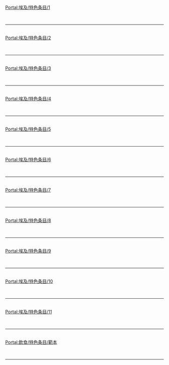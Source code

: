 {{Portal: 埃及/box-header|特色条目|Portal:埃及/特色条目|}}

[[Portal:埃及/特色条目/1|Portal:埃及/特色条目/1]]<br> {{Portal:埃及/特色条目/1}} <div style="clear: both"></div><br/><hr/><br/>
[[Portal:埃及/特色条目/2|Portal:埃及/特色条目/2]]<br> {{Portal:埃及/特色条目/2}} <div style="clear: both"></div><br/><hr/><br/>
[[Portal:埃及/特色条目/3|Portal:埃及/特色条目/3]]<br> {{Portal:埃及/特色条目/3}} <div style="clear: both"></div><br/><hr/><br/>
[[Portal:埃及/特色条目/4|Portal:埃及/特色条目/4]]<br> {{Portal:埃及/特色条目/4}} <div style="clear: both"></div><br/><hr/><br/>
[[Portal:埃及/特色条目/5|Portal:埃及/特色条目/5]]<br> {{Portal:埃及/特色条目/5}} <div style="clear: both"></div><br/><hr/><br/>
[[Portal:埃及/特色条目/6|Portal:埃及/特色条目/6]]<br> {{Portal:埃及/特色条目/6}} <div style="clear: both"></div><br/><hr/><br/>
[[Portal:埃及/特色条目/7|Portal:埃及/特色条目/7]]<br> {{Portal:埃及/特色条目/7}} <div style="clear: both"></div><br/><hr/><br/>
[[Portal:埃及/特色条目/8|Portal:埃及/特色条目/8]]<br> {{Portal:埃及/特色条目/8}} <div style="clear: both"></div><br/><hr/><br/>
[[Portal:埃及/特色条目/9|Portal:埃及/特色条目/9]]<br> {{Portal:埃及/特色条目/9}} <div style="clear: both"></div><br/><hr/><br/>
[[Portal:埃及/特色条目/10|Portal:埃及/特色条目/10]]<br> {{Portal:埃及/特色条目/10}} <div style="clear: both"></div><br/><hr/><br/>
[[Portal:埃及/特色条目/11|Portal:埃及/特色条目/11]]<br> {{Portal:埃及/特色条目/11}} <div style="clear: both"></div><br/><hr/><br/>

[[Portal:飲食/特色条目/範本|Portal:飲食/特色条目/範本]]<br> {{Portal:飲食/特色条目/範本}} <div style="clear: both"></div><br/><hr/><br/>
{{Portal:埃及/box-footer|}}
<noinclude>
